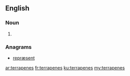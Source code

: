 ==English==

===Noun===
{{head|en|plural}}

# {{plural of|terrapene|lang=en|nocat=1}}

===Anagrams===
* [[repræsent#English|repræsent]]

[[ar:terrapenes]]
[[fr:terrapenes]]
[[ku:terrapenes]]
[[my:terrapenes]]